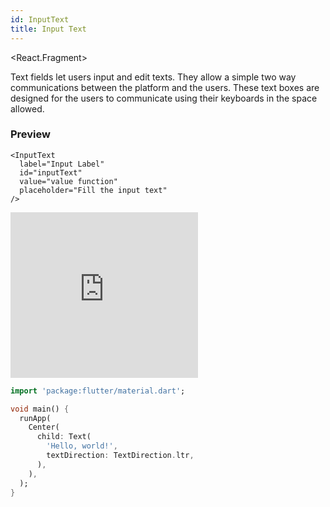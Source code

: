 ```yaml
---
id: InputText
title: Input Text
---
```



<React.Fragment>
<p>Text fields let users input and edit texts. They allow a simple two way communications between the platform and the users. These text boxes are designed for the users to communicate using their keyboards in the space allowed.</p>
<h3>Preview</h3>
<div className="tab_frame">
<Tabs
  defaultValue="tsx"
  values={[
    { label: 'Typescript', value: 'tsx', },
    { label: 'Dart', value: 'dart', },
  ]
}>
<TabItem value="tsx">
  <div className="documentation_frame">
    <InputText
      label="Input Label"
      id="inputText"
      placeholder="Fill the input text"
    />
  </div>

```tsx
<InputText
  label="Input Label"
  id="inputText"
  value="value function"
  placeholder="Fill the input text"
/>
```

</TabItem>
<TabItem value="dart">
<div className="documentation_frame">
  <iframe
    height="265"
    scrolling="no"
    title="test flutter"
    src="https://codepen.io/frontenddeveloperhcid/embed/gOPjzeO?height=265&theme-id=light&data-default-tab=result&data-show-tab-bar=false"
    frameBorder="no"
  >
    See the Pen{" "}
    <a href="https://codepen.io/frontenddeveloperhcid/pen/gOPjzeO">
      test flutter
    </a>{" "}
    by frontenddeveloper.hcid (
    <a href="https://codepen.io/frontenddeveloperhcid">
      @frontenddeveloperhcid
    </a>
    ) on <a href="https://codepen.io">CodePen</a>.
  </iframe>
</div>

```dart
import 'package:flutter/material.dart';

void main() {
  runApp(
    Center(
      child: Text(
        'Hello, world!',
        textDirection: TextDirection.ltr,
      ),
    ),
  );
}

```

</TabItem>
</Tabs>
</div>
</React.Fragment>